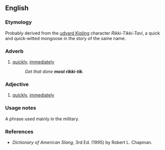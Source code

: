 ==English==

===Etymology===
Probably derived from the [[w:Rudyard Kipling|udyard Kipling]] character ''Rikki-Tikki-Tavi'', a quick and quick-witted mongoose in the story of the same name.

===Adverb===
{{en-adv|-}}

# {{slang|US}} [[quickly]],   [[immediately]]
#:''Get that done '''most rikki-tik'''.''


===Adjective===
{{en-adj|-}}

# {{slang|US}} [[quickly]],   [[immediately]]

===Usage notes===
A phrase used mainly in the military.

===References===
*''Dictionary of American Slang'', 3rd Ed. (1995) by Robert L. Chapman.